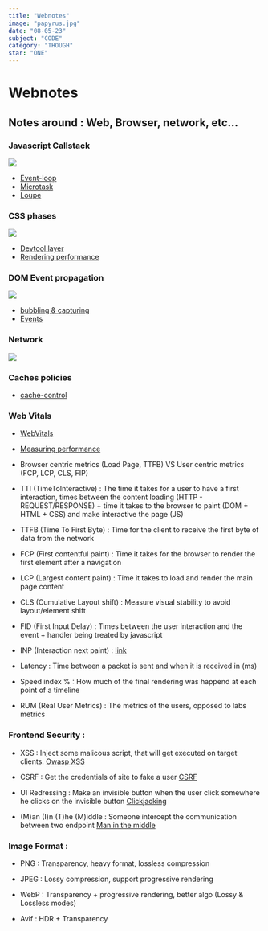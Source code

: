 ```yaml
---
title: "Webnotes"
image: "papyrus.jpg"
date: "08-05-23"
subject: "CODE"
category: "THOUGH"
star: "ONE"
---
```


# Webnotes

## Notes around : Web, Browser, network, etc...

### Javascript Callstack

<img class="rounded-xl" src="webnotes/callstack.jpg" />

- [Event-loop](https://javascript.info/event-loop)
- [Microtask](https://developer.mozilla.org/en-US/docs/Web/API/HTML_DOM_API/Microtask_guide)
- [Loupe](http://latentflip.com/loupe)

### CSS phases

<img class="rounded-xl" src="webnotes/css-phases.jpg" />

- [Devtool layer](https://www.youtube.com/watch?v=6je49J67TQk)
- [Rendering performance](https://web.dev/rendering-performance/)

### DOM Event propagation

<img class="rounded-xl" src="webnotes/event-propagation.jpg" />

- [bubbling & capturing](https://javascript.info/bubbling-and-capturing)
- [Events](https://developer.mozilla.org/fr/docs/Learn/JavaScript/Building_blocks/Events)

### Network

<img class="rounded-xl" src="webnotes/network.jpg" />

### Caches policies

- [cache-control](https://developer.mozilla.org/en-US/docs/Web/HTTP/Headers/Cache-Control)

### Web Vitals

- [WebVitals](https://web.dev/vitals/)
- [Measuring performance](https://developer.mozilla.org/en-US/docs/Learn/Performance/Measuring_performance)

- Browser centric metrics (Load Page, TTFB) VS User centric metrics (FCP, LCP, CLS, FIP)

- TTI (TimeToInteractive) : The time it takes for a user to have a first interaction, times between the content loading (HTTP - REQUEST/RESPONSE) + time it takes to the browser to paint (DOM + HTML + CSS) and make interactive the page (JS)

- TTFB (Time To First Byte) : Time for the client to receive the first byte of data from the network

- FCP (First contentful paint) : Time it takes for the browser to render the first element after a navigation

- LCP (Largest content paint) : Time it takes to load and render the main page content

- CLS (Cumulative Layout shift) : Measure visual stability to avoid layout/element shift

- FID (First Input Delay) : Times between the user interaction and the event + handler being treated by javascript

- INP (Interaction next paint) : [link](https://web.dev/inp/)

- Latency : Time between a packet is sent and when it is received in (ms)

- Speed index % : How much of the final rendering was happend at each point of a timeline

- RUM (Real User Metrics) : The metrics of the users, opposed to labs metrics

### Frontend Security :

- XSS : Inject some malicous script, that will get executed on target clients. [Owasp XSS](https://owasp.org/www-community/attacks/xss/)

- CSRF : Get the credentials of site to fake a user [CSRF](https://en.wikipedia.org/wiki/Cross-site_request_forgery)

- UI Redressing : Make an invisible button when the user click somewhere he clicks on the invisible button [Clickjacking](https://en.wikipedia.org/wiki/Clickjacking)

- (M)an (I)n (T)he (M)iddle : Someone intercept the communication between two endpoint [Man in the middle](https://fr.wikipedia.org/wiki/Attaque_de_l%27homme_du_milieu)

### Image Format :

- PNG : Transparency, heavy format, lossless compression

- JPEG : Lossy compression, support progressive rendering

- WebP : Transparency + progressive rendering, better algo (Lossy & Lossless modes)

- Avif : HDR + Transparency

